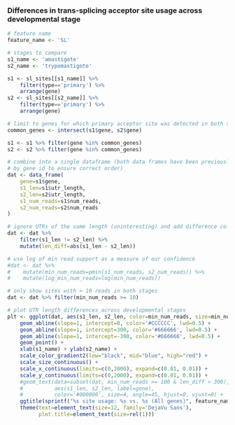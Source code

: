 ### Differences in trans-splicing acceptor site usage across developmental stage

```r
# feature name
feature_name <- 'SL'

# stages to compare
s1_name <- 'amastigote'
s2_name <- 'trypomastigote'

s1 <- sl_sites[[s1_name]] %>% 
    filter(type=='primary') %>%
    arrange(gene)
s2 <- sl_sites[[s2_name]] %>% 
    filter(type=='primary') %>%
    arrange(gene)

# limit to genes for which primary acceptor site was detected in both stages
common_genes <- intersect(s1$gene, s2$gene)

s1 <- s1 %>% filter(gene %in% common_genes)
s2 <- s2 %>% filter(gene %in% common_genes)

# combine into a single dataframe (both data frames have been previously sorted
# by gene id to ensure correct order)
dat <- data_frame(
    gene=s1$gene,
    s1_len=s1$utr_length,
    s2_len=s2$utr_length,
    s1_num_reads=s1$num_reads,
    s2_num_reads=s2$num_reads
)

# ignore UTRs of the same length (uninteresting) and add difference column
dat <- dat %>% 
    filter(s1_len != s2_len) %>% 
    mutate(len_diff=abs(s1_len - s2_len))

# use log of min read support as a measure of our confidence
#dat <- dat %>% 
#    mutate(min_num_reads=pmin(s1_num_reads, s2_num_reads)) %>%
#    mutate(log_min_num_reads=log(min_num_reads))

# only show sites with > 10 reads in both stages
dat <- dat %>% filter(min_num_reads >= 10)

# plot UTR length differences across developmental stages
plt <- ggplot(dat, aes(s1_len, s2_len, color=min_num_reads, size=min_num_reads)) + 
    geom_abline(slope=1, intercept=0, color='#CCCCCC', lwd=0.5) +
    geom_abline(slope=1, intercept=300, color='#666666', lwd=0.5) +
    geom_abline(slope=1, intercept=-300, color='#666666', lwd=0.5) +
    geom_point() +
    xlab(s1_name) + ylab(s2_name) +
    scale_color_gradient2(low="black", mid="blue", high="red") + 
    scale_size_continuous() +
    scale_x_continuous(limits=c(0,2000), expand=c(0.01, 0.01)) +
    scale_y_continuous(limits=c(0,2000), expand=c(0.01, 0.01)) + 
    #geom_text(data=subset(dat, min_num_reads >= 100 & len_diff > 300),
    #          aes(s1_len, s2_len, label=gene),
    #          color='#000000', size=4, angle=45, hjust=0, vjust=0) +
    ggtitle(sprintf("%s site usage: %s vs. %s (All genes)", feature_name, s1_name, s2_name)) +
    theme(text=element_text(size=12, family='DejaVu Sans'),
          plot.title=element_text(size=rel(1)))
```
